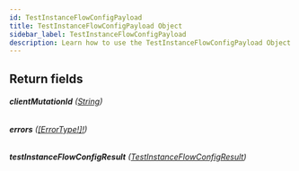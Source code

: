 ```yaml
---
id: TestInstanceFlowConfigPayload
title: TestInstanceFlowConfigPayload Object
sidebar_label: TestInstanceFlowConfigPayload
description: Learn how to use the TestInstanceFlowConfigPayload Object for Prismatic's API.
---
```


## Return fields

###### <b>clientMutationId</b> ([String](api/schema/scalar/String.mdx))

###### <b>errors</b> ([[ErrorType!]!](api/schema/object/ErrorType.mdx))

###### <b>testInstanceFlowConfigResult</b> ([TestInstanceFlowConfigResult](api/schema/object/TestInstanceFlowConfigResult.mdx))
